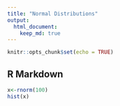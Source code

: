 ```yaml
---
title: "Normal Distributions"
output: 
  html_document:
    keep_md: true
---
```


```r
knitr::opts_chunk$set(echo = TRUE)
```

## R Markdown



```r
x<-rnorm(100)
hist(x)
```


